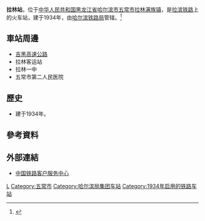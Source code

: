 {{Infobox China railway station 
|车站名称 = 拉林站
|图片 = 
|图片介绍 = 
|其他名称 = 
|车站拼音 = Lalin
|英文名称 = Lalin Railway Station
|车站代码 = 62696
|电报码 = LAB
|拼音码 = LLI
|车站位置 = [[黑龙江省|黑龙江省]][[哈尔滨市|哈尔滨市]][[五常市|五常市]][[拉林满族镇|拉林满族镇]]
|坐标 = 
|归属 = [[哈尔滨铁路局|哈尔滨铁路局]]哈尔滨车务段
|线路 = [[拉滨铁路|拉滨铁路]]
|车站等级 = [[四等站_(中铁)|四等站]]
|月台数目 = 
|股道数目 =
}}
'''拉林站'''，位于[[中华人民共和国|中华人民共和国]][[黑龙江省|黑龙江省]][[哈尔滨市|哈尔滨市]][[五常市|五常市]][[拉林满族镇|拉林满族镇]]，是[[拉滨铁路|拉滨铁路]]上的火车站，建于1934年，由[[哈尔滨铁路局|哈尔滨铁路局]]管辖。<ref>{{Cite web |url=http://search.huochepiao.com/huochezhan/jieshao/199.htm |title=拉林火车站介绍 |accessdate=2018-02-03 |archive-date=2018-02-03 |archive-url=https://web.archive.org/web/20180203182530/http://search.huochepiao.com/huochezhan/jieshao/199.htm |dead-url=no }}</ref>
==車站周邊==
* [[吉黑高速公路|吉黑高速公路]]
* 拉林客运站
* 拉林一中
* 五常市第二人民医院

==歷史==
* 建于1934年。
==參考資料==
{{reflist}}
==外部連結==
* [http://www.12306.cn/mormhweb/ 中国铁路客户服务中心] {{Wayback|url=http://www.12306.cn/mormhweb/ |date=20180205163941 }}
{{China-rail-stub}}
{{拉滨铁路}}
[[Category:哈尔滨市铁路车站|L]]
[[Category:五常市|Category:五常市]]
[[Category:哈尔滨局集团车站|Category:哈尔滨局集团车站]]
[[Category:1934年启用的铁路车站|Category:1934年启用的铁路车站]]